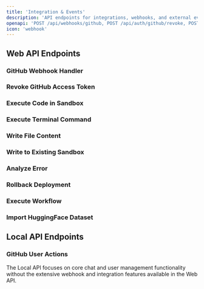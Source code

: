 ```yaml
---
title: 'Integration & Events'
description: 'API endpoints for integrations, webhooks, and external events'
openapi: 'POST /api/webhooks/github, POST /api/auth/github/revoke, POST /api/code/execute, POST /api/terminal, POST /api/files/content, POST /api/files/sandbox, POST /api/debug, POST /api/deployments/{id}/rollback, GET /api/workflows/{id}/execute, POST /api/import-dataset'
icon: 'webhook'
---
```


## Web API Endpoints

### GitHub Webhook Handler
<openapi path="POST /api/webhooks/github" method="post" />

### Revoke GitHub Access Token
<openapi path="POST /api/auth/github/revoke" method="post" />

### Execute Code in Sandbox
<openapi path="POST /api/code/execute" method="post" />

### Execute Terminal Command
<openapi path="POST /api/terminal" method="post" />

### Write File Content
<openapi path="POST /api/files/content" method="post" />

### Write to Existing Sandbox
<openapi path="POST /api/files/sandbox" method="post" />

### Analyze Error
<openapi path="POST /api/debug" method="post" />

### Rollback Deployment
<openapi path="POST /api/deployments/{id}/rollback" method="post" />

### Execute Workflow
<openapi path="POST /api/workflows/{id}/execute" method="post" />

### Import HuggingFace Dataset
<openapi path="POST /api/import-dataset" method="post" />

## Local API Endpoints

### GitHub User Actions
<openapi path="POST /api/github-user" method="post" schema="openapi-schema.json" />

<Note>
  The Local API focuses on core chat and user management functionality without the extensive webhook and integration features available in the Web API.
</Note>